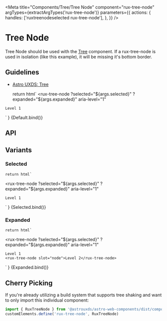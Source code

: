 
<Meta
    title="Components/Tree/Tree Node"
    component="rux-tree-node"
    argTypes={extractArgTypes('rux-tree-node')}
    parameters={{
        actions: {
            handles: ['ruxtreenodeselected rux-tree-node'],
        },
    }}
/>

# Tree Node

Tree Node should be used with the [Tree](/?path=/story/components-tree--tree) component. If a rux-tree-node is used in isolation (like this example), it will be missing it's bottom border.

## Guidelines

-   [Astro UXDS: Tree](http://www.astrouxds.com/library/tree)

    return html`
<rux-tree-node
    ?selected="${args.selected}"
    ?expanded="${args.expanded}"
    aria-level="1"
>
    Level 1
</rux-tree-node>
    `
}

<Canvas>
    <Story
        name="Default"
        args={{
            expanded: false,
            selected: false
        }}
    >
        {Default.bind()}
    </Story>
</Canvas>

## API

<ArgsTable of="rux-tree-node" />

## Variants

### Selected

    return html`
<rux-tree-node
    ?selected="${args.selected}"
    ?expanded="${args.expanded}"
    aria-level="1"
>
    Level 1
</rux-tree-node>
    `
}

<Canvas>
    <Story
        args={{
            expanded: false,
            selected: true
        }}
        name="Selected"
    >
        {Selected.bind()}
    </Story>
</Canvas>

### Expanded

    return html`
<rux-tree-node
    ?selected="${args.selected}"
    ?expanded="${args.expanded}"
    aria-level="1"
>
    Level 1
    <rux-tree-node slot="node">Level 2</rux-tree-node>
</rux-tree-node>
    `
}

<Canvas>
    <Story
        args={{
            expanded: true,
            selected: false
        }}
        name="Expanded"
    >
        {Expanded.bind()}
    </Story>
</Canvas>

## Cherry Picking

If you're already utilizing a build system that supports tree shaking and want to only import this individual component:

```js
import { RuxTreeNode } from '@astrouxds/astro-web-components/dist/components/rux-tree-node.js'
customElements.define('rux-tree-node', RuxTreeNode)
```
